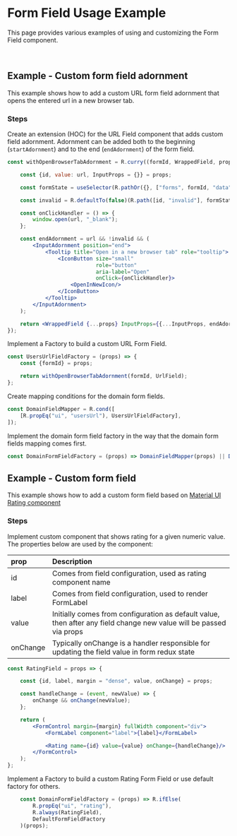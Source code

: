 
<Meta title="Examples/Form Field/README"/>

# Form Field Usage Example

This page provides various examples of using and customizing the Form Field component.

<br/>

## Example - Custom form field adornment

This example shows how to add a custom URL form field adornment that opens the entered url in a new browser tab.

### Steps

Create an extension (HOC) for the URL Field component that adds custom field adornment.
Adornment can be added both to the beginning (`startAdornment`) and to the end (`endAdornment`) of the form field.

```jsx
const withOpenBrowserTabAdornment = R.curry((formId, WrappedField, props) => {

	const {id, value: url, InputProps = {}} = props;

	const formState = useSelector(R.pathOr({}, ["forms", formId, "data"]));

	const invalid = R.defaultTo(false)(R.path([id, "invalid"], formState));

	const onClickHandler = () => {
		window.open(url, "_blank");
	};

	const endAdornment = url && !invalid && (
		<InputAdornment position="end">
			<Tooltip title="Open in a new browser tab" role="tooltip">
				<IconButton size="small"
				            role="button"
				            aria-label="Open"
				            onClick={onClickHandler}>
					<OpenInNewIcon/>
				</IconButton>
			</Tooltip>
		</InputAdornment>
	);

	return <WrappedField {...props} InputProps={{...InputProps, endAdornment}}/>;
});
```

Implement a Factory to build a custom URL Form Field.

```jsx
const UsersUrlFieldFactory = (props) => {
	const {formId} = props;

	return withOpenBrowserTabAdornment(formId, UrlField);
};
```

Create mapping conditions for the domain form fields.

```jsx
const DomainFieldMapper = R.cond([
    [R.propEq("ui", "usersUrl"), UsersUrlFieldFactory],
]);
```

Implement the domain form field factory in the way that the domain form fields mapping comes first.

```jsx
const DomainFormFieldFactory = (props) => DomainFieldMapper(props) || DefaultFormFieldFactory(props);
```


## Example - Custom form field

This example shows how to add a custom form field based on [Material UI Rating component](https://material-ui.com/components/rating/)

### Steps

Implement custom component that shows rating for a given numeric value. The properties below are used by the component:

| prop | Description |
|:----|:-------------------|
| id        |  Comes from field configuration, used as rating component name |
| label     |  Comes from field configuration, used to render FormLabel |
| value     |  Initially comes from configuration as default value, then after any field change new value will be passed via props |
| onChange  |  Typically onChange is a handler responsible for updating the field value in form redux state |


```jsx
const RatingField = props => {

    const {id, label, margin = "dense", value, onChange} = props;

    const handleChange = (event, newValue) => {
        onChange && onChange(newValue);
    };

    return (
        <FormControl margin={margin} fullWidth component="div">
            <FormLabel component="label">{label}</FormLabel>

            <Rating name={id} value={value} onChange={handleChange}/>
        </FormControl>
    );
};
```

Implement a Factory to build a custom Rating Form Field or use default factory for others.

```jsx
    const DomainFormFieldFactory = (props) => R.ifElse(
        R.propEq("ui", "rating"),
        R.always(RatingField),
        DefaultFormFieldFactory
    )(props);
```
